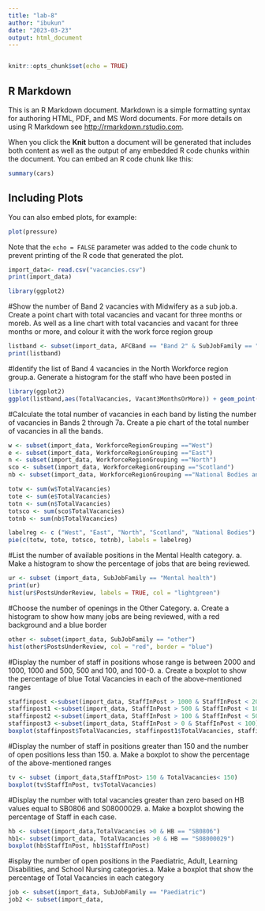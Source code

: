 ---
title: "lab-8"
author: "ibukun"
date: "2023-03-23"
output: html_document
---
```{r}

```

```{r setup, include=FALSE}
knitr::opts_chunk$set(echo = TRUE)
```

## R Markdown

This is an R Markdown document. Markdown is a simple formatting syntax for authoring HTML, PDF, and MS Word documents. For more details on using R Markdown see <http://rmarkdown.rstudio.com>.

When you click the **Knit** button a document will be generated that includes both content as well as the output of any embedded R code chunks within the document. You can embed an R code chunk like this:

```{r cars}
summary(cars)
```

## Including Plots

You can also embed plots, for example:

```{r pressure, echo=FALSE}
plot(pressure)
```

Note that the `echo = FALSE` parameter was added to the code chunk to prevent printing of the R code that generated the plot.
```{r}
import_data<- read.csv("vacancies.csv")
print(import_data)

library(ggplot2)

```
#Show the number of Band 2 vacancies with Midwifery as a sub job.a. Create a point chart with total vacancies and vacant for three months or moreb. As well as a line chart with total vacancies and vacant for three months or more, and colour it with the work force region group
```{r}
listband <- subset(import_data, AFCBand == "Band 2" & SubJobFamily == "Midwifery")
print(listband)
```
#Identify the list of Band 4 vacancies in the North Workforce region group.a. Generate a histogram for the staff who have been posted in

```{r}
library(ggplot2)
ggplot(listband,aes(TotalVacancies, Vacant3MonthsOrMore)) + geom_point()

```

#Calculate the total number of vacancies in each band by listing the number of vacancies in Bands 2 through 7a. Create a pie chart of the total number of vacancies in all the bands.
```{r}
w <- subset(import_data, WorkforceRegionGrouping =="West")
e <- subset(import_data, WorkforceRegionGrouping =="East")
n <- subset(import_data, WorkforceRegionGrouping =="North")
sco <- subset(import_data, WorkforceRegionGrouping =="Scotland")
nb <- subset(import_data, WorkforceRegionGrouping =="National Bodies and Special Health Boards")

totw <- sum(w$TotalVacancies)
tote <- sum(e$TotalVacancies)
totn <- sum(n$TotalVacancies)
totsco <- sum(sco$TotalVacancies)
totnb <- sum(nb$TotalVacancies)

labelreg <- c ("West", "East", "North", "Scotland", "National Bodies")
pie(c(totw, tote, totsco, totnb), labels = labelreg)
```
#List the number of available positions in the Mental Health category. a. Make a histogram to show the percentage of jobs that are being reviewed.
```{r}
ur <- subset (import_data, SubJobFamily == "Mental health")
print(ur)
hist(ur$PostsUnderReview, labels = TRUE, col = "lightgreen")
```
#Choose the number of openings in the Other Category. a. Create a histogram to show how many jobs are being reviewed, with a red background and a blue border
```{r}
other <- subset(import_data, SubJobFamily == "other")
hist(other$PostsUnderReview, col = "red", border = "blue")
```
#Display the number of staff in positions whose range is between 2000 and 1000, 1000 and 500, 500 and 100, and 100-0. a. Create a boxplot to show the percentage of blue Total Vacancies in each of the above-mentioned ranges
```{r}
staffinpost <-subset(import_data, StaffInPost > 1000 & StaffInPost < 2000)
staffinpost1 <-subset(import_data, StaffInPost > 500 & StaffInPost < 1000)
staffinpost2 <-subset(import_data, StaffInPost > 100 & StaffInPost < 500)
staffinpost3 <-subset(import_data, StaffInPost > 0 & StaffInPost < 100)
boxplot(staffinpost$TotalVacancies, staffinpost1$TotalVacancies, staffinpost2$TotalVacancies, staffinpost3$TotalVacancies)
```
#Display the number of staff in positions greater than 150 and the number of open positions less than 150. a. Make a boxplot to show the percentage of the above-mentioned ranges

```{r}
tv <- subset (import_data,StaffInPost> 150 & TotalVacancies< 150)
boxplot(tv$StaffInPost, tv$TotalVacancies)
```
#Display the number with total vacancies greater than zero based on HB values equal to SB0806 and S08000029. a. Make a boxplot showing the percentage of Staff in each case.
```{r}
hb <- subset(import_data,TotalVacancies >0 & HB == "SB0806")
hb1<- subset(import_data, TotalVacancies >0 & HB == "S08000029")
boxplot(hb$StaffInPost, hb1$StaffInPost)
```
#isplay the number of open positions in the Paediatric, Adult, Learning Disabilities, and School Nursing categories.a. Make a boxplot that show the percentage of Total Vacancies in each category
```{r}
job <- subset(import_data, SubJobFamily == "Paediatric")
job2 <- subset(import_data, 
```
